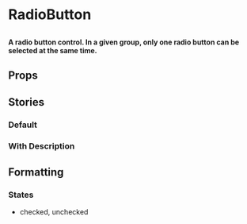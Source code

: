 
# RadioButton

##

<h4>
  A radio button control. In a given group, only one radio button can be selected at the same time.
</h4>

<Canvas of={ComponentStories.Default} />


## Props

<ArgTypes of={RadioButton} />


## Stories

### Default

<Canvas of={ComponentStories.Default} />

### With Description

<Canvas of={ComponentStories.WithDescription} />

## Formatting

### States
- checked, unchecked

